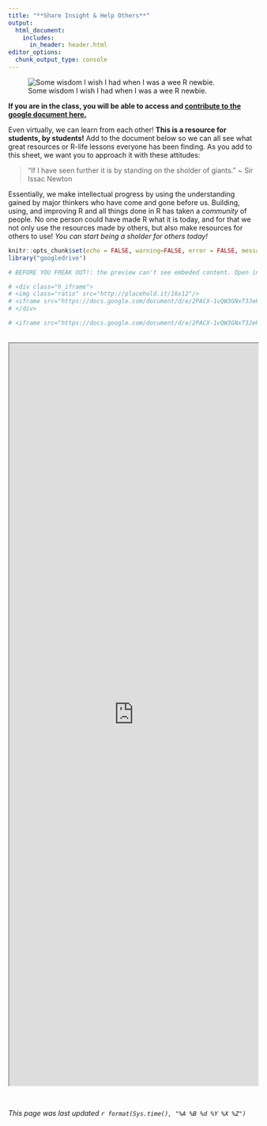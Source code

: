 ```yaml
---
title: "**Share Insight & Help Others**"
output:
  html_document:
    includes:
      in_header: header.html
editor_options: 
  chunk_output_type: console
---
```


<div class = "row">
<div class = "col-md-6">

![Some wisdom I wish I had when I was a wee R newbie.](images/WhoWillWinParens.jpg)

**If you are in the class, you will be able to access and [contribute to the google document here.](https://docs.google.com/document/d/1UNCEJpu1fWj_qWdIpI9HImH4eOPxXgLYOobyGn90li8/edit?usp=sharing)**

</div>

<div class = "col-md-6"> 

Even virtually, we can learn from each other! **This is a resource for students, by students!** Add to the document below so we can all see what great resources or R-life lessons everyone has been finding. As you add to this sheet, we want you to approach it with these attitudes:

> "If I have seen further it is by standing on the sholder of giants." ~ Sir Issac Newton

Essentially, we make intellectual progress by using the understanding gained by major thinkers who have come and gone before us.  Building, using, and improving R and all things done in R has taken a *community* of people. No one person could have made R what it is today, and for that we not only use the resources made by others, but also make resources for others to use! *You can start being a sholder for others today!*

</div>

</div>


```r
knitr::opts_chunk$set(echo = FALSE, warning=FALSE, error = FALSE, message = FALSE)
library("googledrive")

# BEFORE YOU FREAK OUT!: the preview can't see embeded content. Open in browser! <3 past me

# <div class="h_iframe">
# <img class="ratio" src="http://placehold.it/16x12"/>
# <iframe src="https://docs.google.com/document/d/e/2PACX-1vQW3GNxT3JeRukTHFQ6mF3WiWf4zVGymDTy31kUTJIj9Yabij64SrGGidInI8tjuAaBf8VCsdDS90im/pub?embedded=true" style="border: 0" frameborder="0" width="800" height="600" scrolling="no"></iframe>
# </div>

# <iframe src="https://docs.google.com/document/d/e/2PACX-1vQW3GNxT3JeRukTHFQ6mF3WiWf4zVGymDTy31kUTJIj9Yabij64SrGGidInI8tjuAaBf8VCsdDS90im/pub?embedded=true"></iframe>

```

<br>
<div class="h_iframe">
<iframe width='100%' height='1500' src="https://docs.google.com/document/d/e/2PACX-1vQW3GNxT3JeRukTHFQ6mF3WiWf4zVGymDTy31kUTJIj9Yabij64SrGGidInI8tjuAaBf8VCsdDS90im/pub?embedded=true"></iframe>
</div>

<br>

*This page was last updated `r format(Sys.time(), "%A %B %d %Y %X %Z")`*
